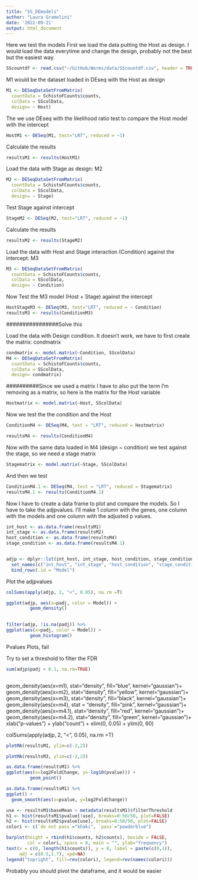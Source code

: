```yaml
---
title: "SS_DEmodels"
author: "Laura Gramolini"
date: '2022-09-21'
output: html_document
---
```


Here we test the models
First we load the data putting the Host as design. I would load the data everytime and change the design, probably not the best but the easiest way.

```r
SScountdf <- read.csv("~/GitHub/Worms/data/SScountdf.csv", header = TRUE, sep="")
```


M1 would be the dataset loaded in DEseq with the Host as design
```r
M1 <- DESeqDataSetFromMatrix(
  countData = SchistoFCounts$counts,
  colData = SScolData,
  design= ~ Host)
```

The we use DEseq with the likelihood ratio test to compare the Host model with the intercept

```r
HostM1 <- DESeq(M1, test="LRT", reduced = ~1)
```
Calculate the results

```r
resultsM1 <- results(HostM1)
```
Load the data with Stage as design: M2
```r
M2 <- DESeqDataSetFromMatrix(
  countData = SchistoFCounts$counts,
  colData = SScolData,
  design= ~ Stage)
```

Test Stage against intercept

```r
StageM2 <- DESeq(M2, test="LRT", reduced = ~1)
```

Calculate the results 

```r
resultsM2 <- results(StageM2)
```


Load the data with Host and Stage interaction (Condition) against the intercept: M3

```r
M3 <- DESeqDataSetFromMatrix(
  countData = SchistoFCounts$counts,
  colData = SScolData,
  design= ~ Condition)
```

Now Test the M3 model (Host + Stage) against the intercept

```r
HostStageM3 <- DESeq(M3, test="LRT", reduced = ~ Condition)
resultsM3 <- results(ConditionM3)
```
################Solve this

Load the data with Design condition. It doesn't work, we have to first create the matrix: condmatrix
```r
condmatrix <- model.matrix(~Condition, SScolData)
M4 <- DESeqDataSetFromMatrix(
  countData = SchistoFCounts$counts,
  colData = SScolData,
  design= condmatrix)
```


##########Since we used a matrix I have to also put the term I'm removing as a matrix, so here is the matrix for the Host variable
```r
Hostmatrix <- model.matrix(~Host, SScolData)
```

Now we test the the condition and the Host
```r
ConditionM4 <- DESeq(M4, test = "LRT", reduced = Hostmatrix)
```
```r
resultsM4 <- results(ConditionM4)
```

Now with the same data loaded in M4 (design ~ condition) we test against the stage, so we need a stage matrix


```r
Stagematrix <- model.matrix(~Stage, SScolData)
```

And then we test
```r
ConditionM4.1 <- DESeq(M4, test = "LRT", reduced = Stagematrix)
resultsM4.1 <- results(ConditionM4.1)
```



Now I have to create a data frame to plot and compare the models. So I have to take the adjpvalues. I'll make 1 column with the genes, one column with the models and one column with the adjusted p values.

```r
int_host <- as.data.frame(resultsM1)
int_stage <- as.data.frame(resultsM2)
host_condition <- as.data.frame(resultsM4)
stage_condition <- as.data.frame(resultsM4.1)


adjp <- dplyr::lst(int_host, int_stage, host_condition, stage_condition) %>% 
  set_names(c("int_host", "int_stage", "host_condition", "stage_condition")) %>% 
  bind_rows(.id = "Model")
```


Plot the adjpvalues


```r
colSums(apply(adjp, 2, "<", 0.05), na.rm =T)
```


```r
ggplot(adjp, aes(x=padj, color = Model)) + 
         geom_density()
  
```

```r
filter(adjp, !is.na(padj)) %>%
ggplot(aes(x=padj, color = Model)) + 
         geom_histogram()
```

Pvalues Plots, fail

Try to set a threshold to filter the FDR
```r
sum(adjp$padj < 0.1, na.rm=TRUE)
```

```r

```





geom_density(aes(x=m1), stat="density", fill="blue", kernel="gaussian")+
  geom_density(aes(x=m2), stat="density", fill="yellow", kernel="gaussian")+
  geom_density(aes(x=m3), stat="density", fill="black", kernel="gaussian")+
  geom_density(aes(x=m4), stat = "density", fill="pink", kernel="gaussian")+
  geom_density(aes(x=m4.1), stat="density", fill="red", kernel="gaussian")+
  geom_density(aes(x=m4.2), stat="density", fill="green", kernel="gaussian")+
  xlab("p-values") +
  ylab("count") +
  xlim(0, 0.05) +
  ylim(0, 60)

colSums(apply(adjp, 2, "<", 0.05), na.rm =T)
```r
plotMA(resultsM1, ylim=c(-2,2))
```

```r
plotMA(resultsM3, ylim=c(-2,2))
```

```r
as.data.frame(resultsM1) %>% 
ggplot(aes(x=log2FoldChange, y=-log10(pvalue))) + 
         geom_point()
```

```r
as.data.frame(resultsM1) %>% 
ggplot() +
  geom_smooth(aes(x=pvalue, y=log2FoldChange))
```


















```r
use <- resultsM1$baseMean > metadata(resultsM1)$filterThreshold
h1 <- hist(resultsM1$pvalue[!use], breaks=0:50/50, plot=FALSE)
h2 <- hist(resultsM2$pvalue[use], breaks=0:50/50, plot=FALSE)
colori <- c(`do not pass`="khaki", `pass`="powderblue")
```

```r
barplot(height = rbind(h1$counts, h2$counts), beside = FALSE,
        col = colori, space = 0, main = "", ylab="frequency")
text(x = c(0, length(h1$counts)), y = 0, label = paste(c(0,1)),
     adj = c(0.5,1.7), xpd=NA)
legend("topright", fill=rev(colori), legend=rev(names(colori)))
```







Probably you should pivot the dataframe, and it would be easier
```r

```





